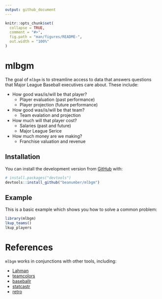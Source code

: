 ```yaml
---
output: github_document
---
```


<!-- README.md is generated from README.Rmd. Please edit that file -->

```r
knitr::opts_chunk$set(
  collapse = TRUE,
  comment = "#>",
  fig.path = "man/figures/README-",
  out.width = "100%"
)
```
# mlbgm

<!-- badges: start -->
<!-- badges: end -->

The goal of `mlbgm` is to streamline access to data that answers questions that Major League Baseball executives care about. These include:

- How good was/is/will be that player? 
    - Player evaluation (past performance)
    - Player projection (future performance)
- How good was/is/will be that team? 
    - Team evalation and projection
- How much will that player cost? 
    - Salaries (past and future)
    - Major League Serice
- How much money are we making? 
    - Franchise valuation and revenue

## Installation

You can install the development version from [GitHub](https://github.com/) with:

``` r
# install.packages("devtools")
devtools::install_github("beanumber/mlbgm")
```
## Example

This is a basic example which shows you how to solve a common problem:

```r
library(mlbgm)
lkup_teams()
lkup_players
```

# References

`mlbgm` works in conjunctions with other tools, including:


- [Lahman](https://github.com/cdalzell/Lahman)
- [teamcolors](https://www.github.com/beanumber/teamcolors)
- [baseballr](http://www.github.com/BillPetti/baseballr)
- [statcastr](http://www.github.com/beanumber/statcastr)
- [retro](http://www.github.com/beanumber/retro)


